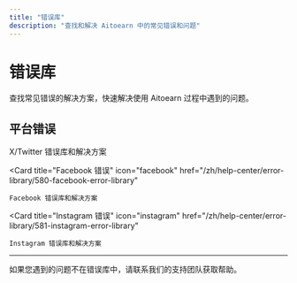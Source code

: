 ```yaml
---
title: "错误库"
description: "查找和解决 Aitoearn 中的常见错误和问题"
---
```

# 错误库

查找常见错误的解决方案，快速解决使用 Aitoearn 过程中遇到的问题。

## 平台错误

<CardGroup cols={2}>
  <Card
    title="X/Twitter 错误"
    icon="x-twitter"
    href="/zh/help-center/error-library/579-twitter-error-library"
  >
    X/Twitter 错误库和解决方案
  </Card>
  
  <Card
    title="Facebook 错误"
    icon="facebook"
    href="/zh/help-center/error-library/580-facebook-error-library"
  >
    Facebook 错误库和解决方案
  </Card>
  
  <Card
    title="Instagram 错误"
    icon="instagram"
    href="/zh/help-center/error-library/581-instagram-error-library"
  >
    Instagram 错误库和解决方案
  </Card>
</CardGroup>

---

如果您遇到的问题不在错误库中，请联系我们的支持团队获取帮助。
